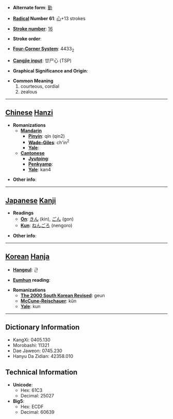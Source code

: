 * '''Alternate form''': [[勤]]

* '''[[Wiktionary:Chinese radical index| Radical]] Number 61''': [[Wiktionary:Chinese radical index 心|心]]+13 strokes

* '''[[Wiktionary:Chinese total strokes index|Stroke number]]''': [[Wiktionary:Chinese total strokes index 16|16]]

* '''Stroke order''': 

* '''[[Wiktionary:Chinese four corner index|Four-Corner System]]''': 4433<sub>2</sub>

* '''[[Wiktionary:Chinese Cangjie index|Cangjie input]]''': 廿尸心 (TSP)

* '''Graphical Significance and Origin''': 

* '''Common Meaning'''
*#courteous, cordial
*# zealous


----

== [[Chinese]] [[Hanzi]] ==

* '''Romanizations'''
** '''[[Mandarin]]'''
*** '''[[Pinyin]]''': qín (qin2)
*** '''[[Wade-Giles]]''': ch'in<sup>2</sup>
*** '''[[Yale]]''': 
** '''[[Cantonese]]'''
*** '''[[Jyutping]]''':
*** '''[[Penkyamp]]''': 
*** '''[[Yale]]''': kan4

* '''Other info''': 

----

== [[Japanese]] [[Kanji]] ==

* '''Readings'''
** '''[[On]]''': [[きん]] (kin), [[ごん]] (gon)
** '''[[Kun]]''': [[ねんごろ]] (nengoro)

* '''Other info''':  

----

== [[Korean]] [[Hanja]] ==

* '''[[Hangeul]]''': 근

* '''[[Eumhun]] reading''': 

* '''Romanizations'''
** '''[[The 2000 South Korean Revised Romanization|The 2000 South Korean Revised]]''': geun
** '''[[McCune-Reischauer]]''': kŭn
** '''[[Yale]]''': kun

----

== Dictionary Information ==

* KangXi: 0405.130
* Morobashi: 11321
* Dae Jaweon: 0745.230
* Hanyu Da Zidian: 42358.010

== Technical Information ==

* '''Unicode''':
** Hex: 61C3
** Decimal: 25027
* '''Big5''':
** Hex: ECDF
** Decimal: 60639